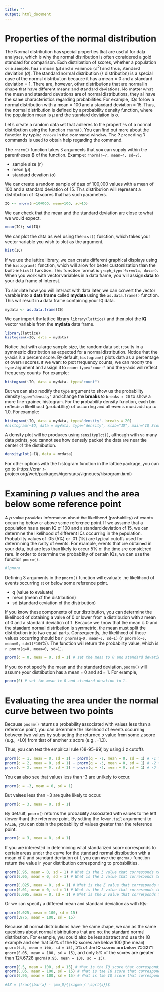 ```yaml
---
title: ""
output: html_document
---
```


# Properties of the normal distribution

The Normal distribution has special properties that are useful for data analyses, which is why the normal distribution is often considered a gold standard for comparison. Each distribution of scores, whether a population or a sample, has a mean ($\mu$) and a variance ($\sigma$^2^) and thus, standard deviation ($\sigma$). The standard normal distribution (z distribution) is a special case of the normal distribution because it has a mean = 0 and a standard deviation = 1. There are, however, other distributions that are normal in shape that have different means and standard deviations. No matter what the mean and standard deviations are of normal distributions, they all have the same characteristics regarding probabilities. For example, IQs follow a normal distribution with a mean = 100 and a standard deviation = 15. Thus, the normal distribution is defined by a probability density function, where the population mean is $\mu$ and the standard deviation is $\sigma$.

Let's create a random data set that adheres to the properties of a normal distribution using the function `rnorm()`. You can find out more about the function by typing `?rnorm` in the command window. The **?** preceding R commands is used to obtain help regarding the command. 

The `rnorm()` function takes 3 arguments that you can supply within the parentheses **()** of the function. 
Example: `rnorm(n=?, mean=?, sd=?)`. 

* sample size (n)
* mean ($\mu$)
* standard devation ($\sigma$)

We can create a random sample of data of 100,000 values with a mean of 100 and a standard deviation of 15. This distribution will represent a distribution of IQ scores that has such parameters. 

```r
IQ <- rnorm(n=100000, mean=100, sd=15)
```
We can check that the mean and the standard deviation are close to what we would expect.
```r
mean(IQ); sd(IQ)
```

We can plot the data as well using the `hist()` function, which takes your vector variable you wish to plot as the argument.
```r
hist(IQ)
```

If we use the lattice library, we can create different graphical displays using the `histogram()` function, which will allow for better customization than the built-in `hist()` function. This function format is `graph_type(formula, data=)`. When you work with vector variables in a data frame, you will assign **data** to your data frame of interest. 

To simulate how you will interact with data later, we can convert the vector varable into a  **data frame** called **mydata** using the `as.data.frame()` function.  This will result in a data frame containing your IQ data. 

```r
mydata <- as.data.frame(IQ)
```

We can import the lattice library `library(lattice)` and then plot the **IQ** vector variable from the **mydata** data frame.
```r
library(lattice)
histogram(~IQ, data = mydata)
```

Notice that with a large sample size, the random data set results in a symmetric distribution as expected for a normal distribution. Notice that the y-axis is a percent score. By default, `histogram()` plots data as a percentage of overall scores. If we want to plot frequency counts, we can modify the `type` argument and assign it to `count` `type="count"` and the y-axis will reflect frequency counts. For example:

```r
histogram(~IQ, data = mydata, type="count")
```

But we can also modify the `type` argument to show us the probability density `type="density"` and change the **breaks** to `breaks = 20` to show a more fine-grained histogram. For the probability density function, each bin reflects a likelihood (probability) of occurring and all events must add up to 1.0. For example:

```r
histogram(~IQ, data = mydata, type="density", breaks = 20)
#histogram(~IQ, data = mydata, type="density", xlab="IQ", main="IQ Scores for a sample of 100k")
```

A density plot will be produces using `densityplot()`, although with so many data points, you cannot see how densely packed the data are near the center of the distribution. 

```r
densityplot(~IQ, data = mydata)
```

For other options with the histogram function in the lattice package, you can go to  (https://cran.r-project.org/web/packages/tigerstats/vignettes/histogram.html)

# Examining *p* values and the area below some reference point

A *p* value provides information about the likelihood (probability) of events occurring below or above some reference point. If we assume that a population has a mean IQ of 100 and a standard deviation of 15, we can determine the likelihood of  different IQs occurring in the population. Probability values of .05 (5%) or .01 (1%) are typical cutoffs used for determining the rarity of events. For example, events that are obtained in your data, but are less than likely to occur 5% of the time are considered rare. In order to determine the probability of certain IQs, we can use the function `pnorm()`. 

```r
#?pnorm
```
Defining 3 arguments in the  `pnorm()` function will evaluate the likelihood of events occurring at or below some reference point. 

* q (value to evaluate)
* mean (mean of the distribution)
* sd (standard deviation of the distribution)


If you know these components of our distribution, you can determine the likelihood of obtaining a value of 0 or lower from a distribution with a mean of 0 and a standard deviation of 1. Because we know that the mean is 0 and the standard normal distribution is symmetric, the mean must split the distribution into two equal parts. Consequently, the likelihood of those values occurring should be `r pnorm(q=0, mean=0, sd=1)` (`r pnorm(q=0, mean=0, sd=1)*100`%). The function will return the probability value, which is `r pnorm(q=0, mean=0, sd=1)`. 

```r
pnorm(q = 0, mean = 0, sd = 1) # set the mean to 0 and standard devation to 1.
```

If you do not specify the mean and the standard deviation, `pnorm()` will assume your distribution has a mean = 0 and sd = 1. For example, 

```r
pnorm(0) # set the mean to 0 and standard devation to 1.
```

# Evaluating the area under the normal curve between two points

Because `pnorm()` returns a probability associated with values less than a reference point, you can determine the likelihood of events occurring between two values by subracting the returned *p* value from some z score (e.g., +1.0) from that of another z score (e.g., -1.0). 

Thus, you can test the empirical rule (68-95-99) by using 3 z cutoffs.
```r
pnorm(q = 1, mean = 0, sd = 1) - pnorm(q = -1, mean = 0, sd = 1) # -1 to +1 SD
pnorm(q = 2, mean = 0, sd = 1) - pnorm(q = -2, mean = 0, sd = 1) # -2 to +2 SD
pnorm(q = 3, mean = 0, sd = 1) - pnorm(q = -3, mean = 0, sd = 1) # -3 to +3 SD
```

You can also see that values less than -3 are unlikely to occur.  
```r
pnorm(q = -3, mean = 0, sd = 1)
```

But values less than +3 are quite likely to occur.  
```r
pnorm(q = 3, mean = 0, sd = 1)
```

By default, `pnorm()` returns the probability associated with values to the left (lower than) the reference point. By setting the `lower.tail` argumment to `FALSE`, you can obtain the probability of values greater than the reference point.

```r
pnorm(q = 3, mean = 0, sd = 1)
```

If you are interested in determining what standarized score corresponds to certain areas under the curve for the standard normal distribution with a mean of 0 and standard deviation of 1, you can use the `qnorm()` function return the value in your distribution corresponding to probabilities.

```r
qnorm(0.95, mean = 0, sd = 1) # What is the Z value that corresponds to .95 in the lower tail?
qnorm(0.05, mean = 0, sd = 1) # What is the Z value that corresponds to .05 in the lower tail?

qnorm(0.025, mean = 0, sd = 1) # What is the Z value that corresponds to .05/2 (.025) in the lower tail?
qnorm(0.01, mean = 0, sd = 1) # What is the Z value that corresponds to .01 in the lower tail?
qnorm(0.005, mean = 0, sd = 1) # What is the Z value that corresponds to .01/2 (.005) in the lower tail?
```
Or we can specify a different mean and standard deviation as with IQs: 

```r
qnorm(0.025, mean = 100, sd = 15)
qnorm(.975, mean = 100, sd = 15)
```
Because all normal distributions have the same shape, we can as the same questions about normal distributions that are not the standard normal distribution. For example, you could also be less abstract and use the IQ example and see that 50% of the IQ scores are below 100 (the mean) `qnorm(0.5, mean = 100, sd = 15)`, 5% of the IQ scores are below 75.3271 `qnorm(0.05, mean = 100, sd = 15)`, and only 5% of the scores are greater than 124.6728 `qnorm(0.95, mean = 100, sd = 15)`.

```r
qnorm(0.5, mean = 100, sd = 15) # What is the IQ score that corresponds to .50 in the lower tail?
qnorm(0.05, mean = 100, sd = 15) # What is the IQ score that corresponds to .95 in the lower tail?
qnorm(0.95, mean = 100, sd = 15) # What is the IQ score that corresponds to .95 in the lower tail?
```
```r
#$Z = \frac{\bar{x} - \mu_0}{\sigma / \sqrt{n}}$
```
